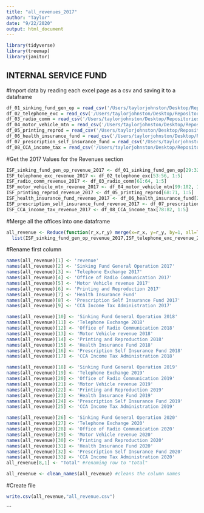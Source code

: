```yaml
---
title: "all_revenues_2017"
author: "Taylor"
date: "9/22/2020"
output: html_document
---
```

```r
library(tidyverse)
library(treemap)
library(janitor)
```

## INTERNAL SERVICE FUND
#Import data by reading each excel page as a csv and saving it to a dataframe
```r
df_01_sinking_fund_gen_op = read_csv('/Users/taylorjohnston/Desktop/Repositories/cle-budget/InternalServiceFund/01_SinkingFundGenOp_pg465.csv')
df_02_telephone_exc = read_csv('/Users/taylorjohnston/Desktop/Repositories/cle-budget/InternalServiceFund/02_TelephoneExchange_pg467-68.csv')
df_03_radio_comm = read_csv('/Users/taylorjohnston/Desktop/Repositories/cle-budget/InternalServiceFund/03_OfficeofRadioComm_pg472-73.csv')
df_04_motor_vehicle_mtn = read_csv('/Users/taylorjohnston/Desktop/Repositories/cle-budget/InternalServiceFund/04_MotorVehicleMtn_pg477-79.csv')
df_05_printing_reprod = read_csv('/Users/taylorjohnston/Desktop/Repositories/cle-budget/InternalServiceFund/05_Printing&Reproduc_pg482-83.csv')
df_06_health_insurance_fund = read_csv('/Users/taylorjohnston/Desktop/Repositories/cle-budget/InternalServiceFund/06_HealthSelfInsuranceFund_pg488.csv')
df_07_prescription_self_insurance_fund = read_csv('/Users/taylorjohnston/Desktop/Repositories/cle-budget/InternalServiceFund/07_PrscptnSelfInsrncFund_pg489.csv')
df_08_CCA_income_tax = read_csv('/Users/taylorjohnston/Desktop/Repositories/cle-budget/InternalServiceFund/08_CCAIncomeTaxAdmin_pg493-95.csv')
```


#Get the 2017 Values for the Revenues section
```r
ISF_sinking_fund_gen_op_revenue_2017 <- df_01_sinking_fund_gen_op[29:32, 1:5]
ISF_telephone_exc_revenue_2017 <- df_02_telephone_exc[53:56, 1:5]
ISF_radio_comm_revenue_2017 <- df_03_radio_comm[61:64, 1:5]
ISF_motor_vehicle_mtn_revenue_2017 <- df_04_motor_vehicle_mtn[99:102, 1:5]
ISF_printing_reprod_revenue_2017 <- df_05_printing_reprod[68:71, 1:5]
ISF_health_insurance_fund_revenue_2017 <- df_06_health_insurance_fund[22:24, 1:5]
ISF_prescription_self_insurance_fund_revenue_2017 <- df_07_prescription_self_insurance_fund[6:8, 1:5]
ISF_CCA_income_tax_revenue_2017 <- df_08_CCA_income_tax[78:82, 1:5]
```

#Merge all the offices into one dataframe

```r
all_revenue <- Reduce(function(r_x,r_y) merge(x=r_x, y=r_y, by=1, all=TRUE),  
  list(ISF_sinking_fund_gen_op_revenue_2017,ISF_telephone_exc_revenue_2017,ISF_radio_comm_revenue_2017, ISF_motor_vehicle_mtn_revenue_2017, ISF_printing_reprod_revenue_2017, ISF_health_insurance_fund_revenue_2017,ISF_prescription_self_insurance_fund_revenue_2017, ISF_CCA_income_tax_revenue_2017))
```

#Rename first column
```r
names(all_revenue)[1] <- 'revenue'
names(all_revenue)[2] <- 'Sinking Fund General Operation 2017'
names(all_revenue)[3] <- 'Telephone Exchange 2017'
names(all_revenue)[4] <- 'Office of Radio Communication 2017'
names(all_revenue)[5] <- 'Motor Vehicle revenue 2017'
names(all_revenue)[6] <- 'Printing and Reproduction 2017'
names(all_revenue)[7] <- 'Health Insurance Fund'
names(all_revenue)[8] <- 'Prescription Self Insurance Fund 2017'
names(all_revenue)[9] <- 'CCA Income Tax Administration 2017'

names(all_revenue)[10] <- 'Sinking Fund General Operation 2018'
names(all_revenue)[11] <- 'Telephone Exchange 2018'
names(all_revenue)[12] <- 'Office of Radio Communication 2018'
names(all_revenue)[13] <- 'Motor Vehicle revenue 2018'
names(all_revenue)[14] <- 'Printing and Reproduction 2018'
names(all_revenue)[15] <- 'Health Insurance Fund 2018'
names(all_revenue)[16] <- 'Prescription Self Insurance Fund 2018'
names(all_revenue)[17] <- 'CCA Income Tax Administration 2018'

names(all_revenue)[18] <- 'Sinking Fund General Operation 2019'
names(all_revenue)[19] <- 'Telephone Exchange 2019'
names(all_revenue)[20] <- 'Office of Radio Communication 2019'
names(all_revenue)[21] <- 'Motor Vehicle revenue 2019'
names(all_revenue)[22] <- 'Printing and Reproduction 2019'
names(all_revenue)[23] <- 'Health Insurance Fund 2019'
names(all_revenue)[24] <- 'Prescription Self Insurance Fund 2019'
names(all_revenue)[25] <- 'CCA Income Tax Administration 2019'

names(all_revenue)[26] <- 'Sinking Fund General Operation 2020'
names(all_revenue)[27] <- 'Telephone Exchange 2020'
names(all_revenue)[28] <- 'Office of Radio Communication 2020'
names(all_revenue)[29] <- 'Motor Vehicle revenue 2020'
names(all_revenue)[30] <- 'Printing and Reproduction 2020'
names(all_revenue)[31] <- 'Health Insurance Fund 2020'
names(all_revenue)[32] <- 'Prescription Self Insurance Fund 2020'
names(all_revenue)[33] <- 'CCA Income Tax Administration 2020'
all_revenue[8,1] <- "Total" #renaming row to "total"

all_revenue <- clean_names(all_revenue) #cleans the column names
```

#Create file
```r
write.csv(all_revenue,"all_revenue.csv")
```

```
